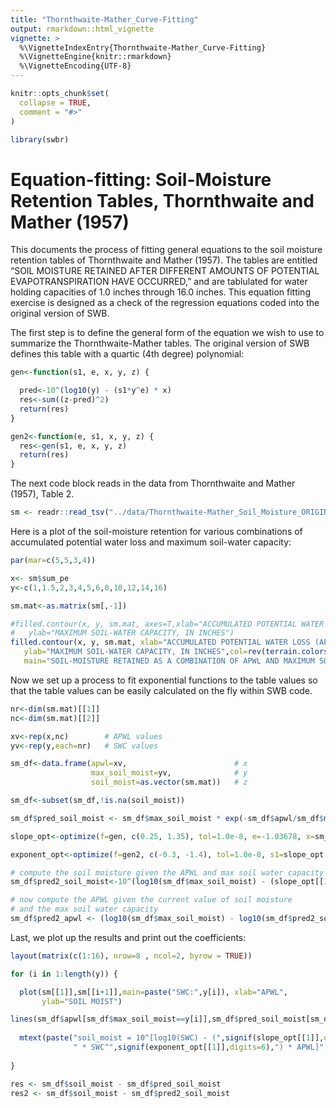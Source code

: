 ---
title: "Thornthwaite-Mather_Curve-Fitting"
output: rmarkdown::html_vignette
vignette: >
  %\VignetteIndexEntry{Thornthwaite-Mather_Curve-Fitting}
  %\VignetteEngine{knitr::rmarkdown}
  %\VignetteEncoding{UTF-8}
---

```{r, include = FALSE}
knitr::opts_chunk$set(
  collapse = TRUE,
  comment = "#>"
)
```

```{r setup}
library(swbr)
```

# Equation-fitting: Soil-Moisture Retention Tables, Thornthwaite and Mather (1957)

This documents the process of fitting general equations to the soil moisture retention tables of Thornthwaite and Mather (1957). The tables are entitled "SOIL MOISTURE RETAINED AFTER DIFFERENT AMOUNTS OF POTENTIAL EVAPOTRANSPIRATION HAVE OCCURRED," and are tablulated for water holding capacities of 1.0 inches through 16.0 inches. This equation fitting exercise is designed as a check of the regression equations coded into the original version of SWB.

The first step is to define the general form of the equation we wish to use to summarize the Thornthwaite-Mather tables. The original version of SWB defines this table with a quartic (4th degree) polynomial:

```{r}
gen<-function(s1, e, x, y, z) {

  pred<-10^(log10(y) - (s1*y^e) * x)
  res<-sum((z-pred)^2)
  return(res)
}

gen2<-function(e, s1, x, y, z) {
  res<-gen(s1, e, x, y, z)
  return(res)
}

```

The next code block reads in the data from Thornthwaite and Mather (1957), Table 2. 


```{r}
sm <- readr::read_tsv("../data/Thornthwaite-Mather_Soil_Moisture_ORIGINAL_1957.txt")

```

Here is a plot of the soil-moisture retention for various combinations of accumulated potential water loss and maximum soil-water capacity:

```{r, fig.width=12, fig.height=7}

par(mar=c(5,5,3,4))

x<- sm$sum_pe
y<-c(1,1.5,2,3,4,5,6,8,10,12,14,16)

sm.mat<-as.matrix(sm[,-1])

#filled.contour(x, y, sm.mat, axes=T,xlab="ACCUMULATED POTENTIAL WATER LOSS, IN INCHES",
#   ylab="MAXIMUM SOIL-WATER CAPACITY, IN INCHES")
filled.contour(x, y, sm.mat, xlab="ACCUMULATED POTENTIAL WATER LOSS (APWL), IN INCHES",
   ylab="MAXIMUM SOIL-WATER CAPACITY, IN INCHES",col=rev(terrain.colors(20)),
   main="SOIL-MOISTURE RETAINED AS A COMBINATION OF APWL AND MAXIMUM SOIL-WATER CAPACITY")

```
Now we set up a process to fit exponential functions to the table values so that the table values can be easily calculated on the fly within SWB code.

```{r, fig.}
nr<-dim(sm.mat)[[1]]
nc<-dim(sm.mat)[[2]]

xv<-rep(x,nc)        # APWL values
yv<-rep(y,each=nr)   # SWC values

sm_df<-data.frame(apwl=xv,                        # x
                  max_soil_moist=yv,              # y
                  soil_moist=as.vector(sm.mat))   # z

sm_df<-subset(sm_df,!is.na(soil_moist))

sm_df$pred_soil_moist <- sm_df$max_soil_moist * exp(-sm_df$apwl/sm_df$max_soil_moist)

slope_opt<-optimize(f=gen, c(0.25, 1.35), tol=1.0e-8, e=-1.03678, x=sm_df$apwl, y=sm_df$max_soil_moist, z=sm_df$soil_moist)

exponent_opt<-optimize(f=gen2, c(-0.3, -1.4), tol=1.0e-8, s1=slope_opt[[1]], x=sm_df$apwl, y=sm_df$max_soil_moist, z=sm_df$soil_moist)

# compute the soil moisture given the APWL and max soil water capacity
sm_df$pred2_soil_moist<-10^(log10(sm_df$max_soil_moist) - (slope_opt[[1]]*sm_df$max_soil_moist^exponent_opt[[1]]) * sm_df$apwl)

# now compute the APWL given the current value of soil moisture
# and the max soil water capacity
sm_df$pred2_apwl <- (log10(sm_df$max_soil_moist) - log10(sm_df$pred2_soil_moist)) / (slope_opt[[1]] * sm_df$max_soil_moist^exponent_opt[[1]])
```


Last, we plot up the results and print out the coefficients:


```{r, fig.width=12, fig.height=36}
layout(matrix(c(1:16), nrow=8 , ncol=2, byrow = TRUE))

for (i in 1:length(y)) {

  plot(sm[[1]],sm[[i+1]],main=paste("SWC:",y[i]), xlab="APWL",
       ylab="SOIL MOIST")

lines(sm_df$apwl[sm_df$max_soil_moist==y[i]],sm_df$pred_soil_moist[sm_df$max_soil_moist==y[i]],col="red")
  
  mtext(paste("soil_moist = 10^[log10(SWC) - (",signif(slope_opt[[1]],digits=6),
              " * SWC^",signif(exponent_opt[[1]],digits=6),") * APWL]",sep=""))
    
}
```


```{r}

res <- sm_df$soil_moist - sm_df$pred_soil_moist  
res2 <- sm_df$soil_moist - sm_df$pred2_soil_moist


```
